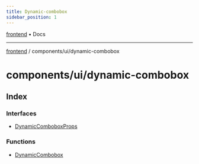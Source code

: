 ```yaml
---
title: Dynamic-combobox
sidebar_position: 1
---
```


[frontend](./dynamic-combobox/../../..) • Docs

***

[frontend](./dynamic-combobox/../../..) / components/ui/dynamic-combobox

# components/ui/dynamic-combobox

## Index

### Interfaces

- [DynamicComboboxProps](./dynamic-combobox/interfaces/DynamicComboboxProps)

### Functions

- [DynamicCombobox](./dynamic-combobox/functions/DynamicCombobox)
